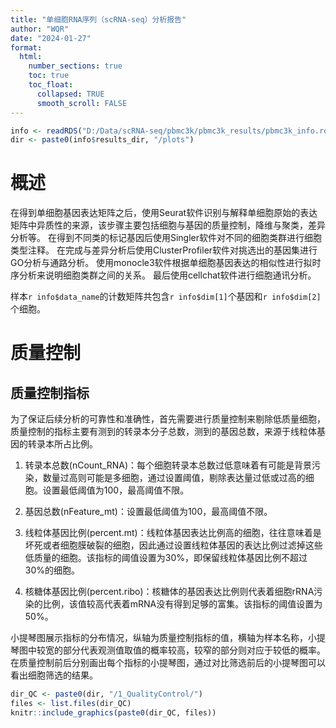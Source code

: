 ```yaml
---
title: "单细胞RNA序列（scRNA-seq）分析报告"
author: "WQR"
date: "2024-01-27"
format:
  html:
    number_sections: true
    toc: true
    toc_float: 
      collapsed: TRUE
      smooth_scroll: FALSE
---
```


```r
info <- readRDS("D:/Data/scRNA-seq/pbmc3k/pbmc3k_results/pbmc3k_info.rds")
dir <- paste0(info$results_dir, "/plots")
```

# 概述 {.tabset .tabset-pills}

在得到单细胞基因表达矩阵之后，使用Seurat软件识别与解释单细胞原始的表达矩阵中异质性的来源，该步骤主要包括细胞与基因的质量控制，降维与聚类，差异分析等。 在得到不同类的标记基因后使用Singler软件对不同的细胞类群进行细胞类型注释。 在完成与差异分析后使用ClusterProfiler软件对挑选出的基因集进行GO分析与通路分析。 使用monocle3软件根据单细胞基因表达的相似性进行拟时序分析来说明细胞类群之间的关系。 最后使用cellchat软件进行细胞通讯分析。

样本`r info$data_name`的计数矩阵共包含`r info$dim[1]`个基因和`r info$dim[2]`个细胞。

# 质量控制 {.tabset .tabset-pills}

## 质量控制指标

为了保证后续分析的可靠性和准确性，首先需要进行质量控制来剔除低质量细胞，质量控制的指标主要有测到的转录本分子总数，测到的基因总数，来源于线粒体基因的转录本所占比例。

1.  转录本总数(nCount_RNA)：每个细胞转录本总数过低意味着有可能是背景污染，数量过高则可能是多细胞，通过设置阈值，剔除表达量过低或过高的细胞。设置最低阈值为100，最高阈值不限。

2.  基因总数(nFeature_mt)：设置最低阈值为100，最高阈值不限。

3.  线粒体基因比例(percent.mt)：线粒体基因表达比例高的细胞，往往意味着是坏死或者细胞膜破裂的细胞，因此通过设置线粒体基因的表达比例过滤掉这些低质量的细胞。该指标的阈值设置为30%，即保留线粒体基因比例不超过30%的细胞。

4.  核糖体基因比例(percent.ribo)：核糖体的基因表达比例则代表着细胞rRNA污染的比例，该值较高代表着mRNA没有得到足够的富集。该指标的阈值设置为50%。

小提琴图展示指标的分布情况，纵轴为质量控制指标的值，横轴为样本名称，小提琴图中较宽的部分代表观测值取值的概率较高，较窄的部分则对应于较低的概率。 在质量控制前后分别画出每个指标的小提琴图，通过对比筛选前后的小提琴图可以看出细胞筛选的结果。

```r
dir_QC <- paste0(dir, "/1_QualityControl/")
files <- list.files(dir_QC)
knitr::include_graphics(paste0(dir_QC, files))
```